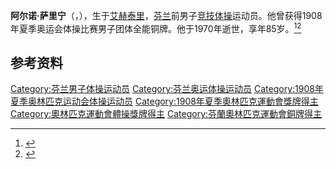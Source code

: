 {{NoteTA|G1=Sports}}
'''阿尔诺·萨里宁'''（{{lang-fi|Arno Saarinen}}，{{bd|1884年|9月11日|1970年|2月7日}}），生于[[艾赫泰里|艾赫泰里]]，[[芬兰|芬兰]]前男子[[竞技体操|竞技体操]]运动员。他曾获得1908年夏季奥运会体操比赛男子团体全能铜牌。他于1970年逝世，享年85岁。<ref>{{Cite web|title=Arno SAARINEN|url=https://www.olympic.org/arno-saarinen|accessdate=2021-03-21|work=International Olympic Committee|archive-date=2020-08-11|archive-url=https://web.archive.org/web/20200811194534/https://www.olympic.org/arno-saarinen|dead-url=no}}</ref><ref>{{cite web |url=https://www.olympedia.org/athletes/29844 |title=Arno Saarinen |work=Olympedia |access-date=2021-03-02 |archive-date=2020-06-06 |archive-url=https://web.archive.org/web/20200606074038/https://www.olympedia.org/athletes/29844 |dead-url=no }}</ref>

== 参考资料 ==
{{reflist}}

{{Authority control}}
{{DEFAULTSORT:Saarinen, Arno}}
[[Category:芬兰男子体操运动员|Category:芬兰男子体操运动员]]
[[Category:芬兰奥运体操运动员|Category:芬兰奥运体操运动员]]
[[Category:1908年夏季奥林匹克运动会体操运动员|Category:1908年夏季奥林匹克运动会体操运动员]]
[[Category:1908年夏季奧林匹克運動會獎牌得主|Category:1908年夏季奧林匹克運動會獎牌得主]]
[[Category:奧林匹克運動會體操獎牌得主|Category:奧林匹克運動會體操獎牌得主]]
[[Category:芬蘭奧林匹克運動會銅牌得主|Category:芬蘭奧林匹克運動會銅牌得主]]